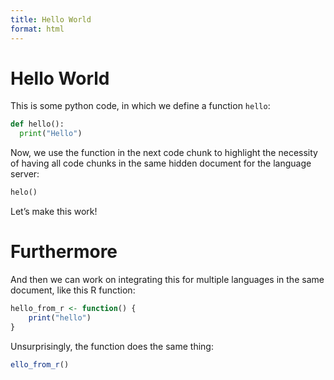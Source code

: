 ```yaml
---
title: Hello World
format: html
---
```


# Hello World

This is some python code,
in which we define a function `hello`:

```python
def hello():
  print("Hello")
```

Now, we use the function in the next code chunk
to highlight the necessity of having all code
chunks in the same hidden document for the language server:

```python
helo()
```

Let's make this work!

# Furthermore

And then we can work on integrating this for multiple 
languages in the same document, like this R function:

```r
hello_from_r <- function() {
    print("hello")
}
```

Unsurprisingly, the function does the same thing:

```r
ello_from_r()
```

